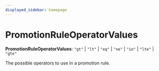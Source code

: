 ```yaml
---
displayed_sidebar: homepage
---
```



# PromotionRuleOperatorValues

 **PromotionRuleOperatorValues**: `"gt"` \| `"lt"` \| `"eq"` \| `"ne"` \| `"in"` \| `"lte"` \| `"gte"`

The possible operators to use in a promotion rule.
